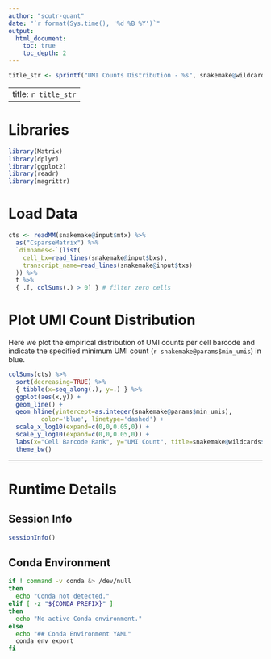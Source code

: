 ```yaml
---
author: "scutr-quant"
date: "`r format(Sys.time(), '%d %B %Y')`"
output:
  html_document:
    toc: true
    toc_depth: 2
---
```


```r
title_str <- sprintf("UMI Counts Distribution - %s", snakemake@wildcards$sample_id)
```

---
title: `r title_str`
---

# Libraries
```r
library(Matrix)
library(dplyr)
library(ggplot2)
library(readr)
library(magrittr)
```

# Load Data
```r
cts <- readMM(snakemake@input$mtx) %>%
  as("CsparseMatrix") %>%
  `dimnames<-`(list(
    cell_bx=read_lines(snakemake@input$bxs),
    transcript_name=read_lines(snakemake@input$txs)
  )) %>%
  t %>%
  { .[, colSums(.) > 0] } # filter zero cells
```

# Plot UMI Count Distribution

Here we plot the empirical distribution of UMI counts per cell barcode and indicate the specified minimum UMI count (`r snakemake@params$min_umis`) in blue.

```r
colSums(cts) %>%
  sort(decreasing=TRUE) %>%
  { tibble(x=seq_along(.), y=.) } %>%
  ggplot(aes(x,y)) +
  geom_line() +
  geom_hline(yintercept=as.integer(snakemake@params$min_umis),
	     color='blue', linetype='dashed') +
  scale_x_log10(expand=c(0,0,0.05,0)) +
  scale_y_log10(expand=c(0,0,0.05,0)) +
  labs(x="Cell Barcode Rank", y="UMI Count", title=snakemake@wildcards$sample_id) +
  theme_bw()
```

---

# Runtime Details
## Session Info
```r
sessionInfo()
```

## Conda Environment
```bash
if ! command -v conda &> /dev/null
then
  echo "Conda not detected."
elif [ -z "${CONDA_PREFIX}" ]
then
  echo "No active Conda environment."
else
  echo "## Conda Environment YAML"
  conda env export
fi
```

